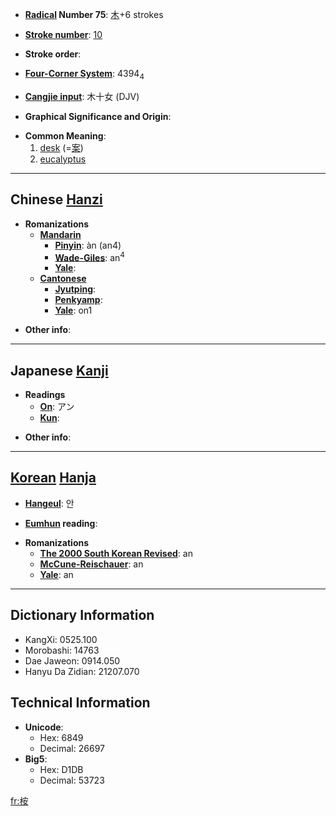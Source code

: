 * '''[[Wiktionary:Chinese radical index| Radical]] Number 75''': [[Wiktionary:Chinese radical index 木|木]]+6 strokes

* '''[[Wiktionary:Chinese total strokes index|Stroke number]]''': [[Wiktionary:Chinese total strokes index 10|10]]

* '''Stroke order''': 

* '''[[Wiktionary:Chinese four corner index|Four-Corner System]]''': 4394<sub>4</sub>

* '''[[Wiktionary:Chinese Cangjie index|Cangjie input]]''': 木十女 (DJV)

* '''Graphical Significance and Origin''': 

* '''Common Meaning''':
*# [[desk]] (=[[案]])
*# [[eucalyptus]]

----

== Chinese [[Hanzi]] ==

* '''Romanizations'''
** '''[[Mandarin]]'''
*** '''[[Pinyin]]''': àn (an4)
*** '''[[Wade-Giles]]''': an<sup>4</sup>
*** '''[[Yale]]''': 
** '''[[Cantonese]]'''
*** '''[[Jyutping]]''':
*** '''[[Penkyamp]]''': 
*** '''[[Yale]]''': on1

* '''Other info''': 

----

== Japanese [[Kanji]] ==

* '''Readings'''
** '''[[On]]''': アン
** '''[[Kun]]''': 

* '''Other info''':  

----

== [[Korean]] [[Hanja]] ==

* '''[[Hangeul]]''': 안

* '''[[Eumhun]] reading''': 

* '''Romanizations'''
** '''[[The 2000 South Korean Revised Romanization|The 2000 South Korean Revised]]''': an
** '''[[McCune-Reischauer]]''': an
** '''[[Yale]]''': an

----

== Dictionary Information ==

* KangXi: 0525.100
* Morobashi: 14763
* Dae Jaweon: 0914.050
* Hanyu Da Zidian: 21207.070

== Technical Information ==

* '''Unicode''':
** Hex: 6849
** Decimal: 26697
* '''Big5''':
** Hex: D1DB
** Decimal: 53723

[[fr:桉]]